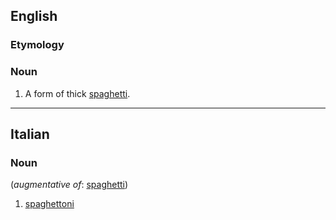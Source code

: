 ==English==

===Etymology===
{{etyl|it|en}}

===Noun===
{{en-noun|-}}

# A form of thick [[spaghetti]].

----

==Italian==

===Noun===
{{it-noun|m-p}} (''augmentative of'': [[spaghetti]])

# [[spaghettoni#English|spaghettoni]]